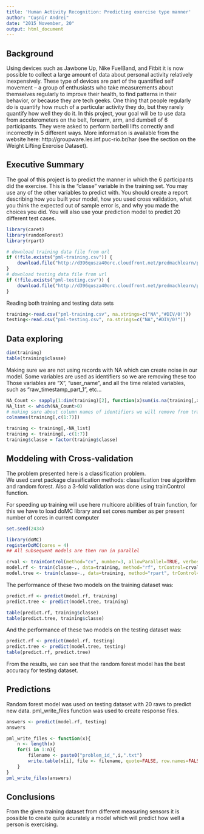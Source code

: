 ```yaml
---
title: 'Human Activity Recognition: Predicting exercise type manner'
author: "Cușnir Andrei"
date: "2015 November, 20"
output: html_document
---
```


## Background

Using devices such as Jawbone Up, Nike FuelBand, and Fitbit it is now possible to collect a large amount of data about personal activity relatively inexpensively. These type of devices are part of the quantified self movement – a group of enthusiasts who take measurements about themselves regularly to improve their health, to find patterns in their behavior, or because they are tech geeks. One thing that people regularly do is quantify how much of a particular activity they do, but they rarely quantify how well they do it. In this project, your goal will be to use data from accelerometers on the belt, forearm, arm, and dumbell of 6 participants. They were asked to perform barbell lifts correctly and incorrectly in 5 different ways. More information is available from the website here: http://groupware.les.inf.puc-rio.br/har (see the section on the Weight Lifting Exercise Dataset).  

## Executive Summary

The goal of this project is to predict the manner in which the 6 participants did the exercise. This is the "classe" variable in the training set. You may use any of the other variables to predict with. You should create a report describing how you built your model, how you used cross validation, what you think the expected out of sample error is, and why you made the choices you did. You will also use your prediction model to predict 20 different test cases.


```r
library(caret)
library(randomForest)
library(rpart)
```

```r

# download training data file from url
if (!file.exists("pml-training.csv")) {
    download.file("http://d396qusza40orc.cloudfront.net/predmachlearn/pml-training.csv", destfile = "pml-training.csv", method="curl")
}
# download testing data file from url
if (!file.exists("pml-testing.csv")) {
    download.file("http://d396qusza40orc.cloudfront.net/predmachlearn/pml-testing.csv", destfile = "pml-testing.csv", method="curl")
}
```

Reading both training and testing data sets  
```r

training<-read.csv("pml-training.csv", na.strings=c("NA","#DIV/0!"))
testing<-read.csv("pml-testing.csv", na.strings=c("NA","#DIV/0!"))
```

## Data exploring  

```r
dim(training)
table(training$classe)
```

Making sure we are not using records with NA which can create noise in our model.
Some variables are used as identifiers so we are removing these too
Those variables are "X", "user_name", and all the time related variables, such as "raw_timestamp_part_1", etc...   

```r
NA_Count <- sapply(1:dim(training)[2], function(x)sum(is.na(training[,x])))
NA_list <- which(NA_Count>0)
# making sure about column names of identifiers we will remove from training set
colnames(training[,c(1:7)])

training <- training[,-NA_list]
training <- training[,-c(1:7)]
training$classe = factor(training$classe)
```


## Moddeling with Cross-validation

The problem presented here is a classification problem.  
We used caret package classification methods: classification tree algorithm and random forest. 
Also a 3-fold validation was done using trainControl function.

For speeding up training will use here multicore abilities of train function, 
for this we have to load doMC library and set cores number as per present number of cores in current computer

```r
set.seed(2434)

library(doMC)
registerDoMC(cores = 4)
## All subsequent models are then run in parallel

crval <- trainControl(method="cv", number=3, allowParallel=TRUE, verboseIter=TRUE)
model.rf <- train(classe~., data=training, method="rf", trControl=crval, allowParallel = TRUE)
model.tree <- train(classe~., data=training, method="rpart", trControl=crval)
```

The performance of these two models on the training dataset was:  
```r
predict.rf <- predict(model.rf, training)
predict.tree <- predict(model.tree, training)

table(predict.rf, training$classe)
table(predict.tree, training$classe)
```
And the performance of these two models on the testing dataset was:  
```r
predict.rf <- predict(model.rf, testing)
predict.tree <- predict(model.tree, testing)
table(predict.rf, predict.tree)

```
From the results, we can see that the random forest model has the best accuracy for testing dataset.  

## Predictions
Random forest model was used on testing dataset with 20 raws to predict new data.
pml_write_files function was used to create response files.
```r
answers <- predict(model.rf, testing)
answers

pml_write_files <- function(x){
    n <- length(x)
    for(i in 1:n){
        filename <- paste0("problem_id_",i,".txt")
        write.table(x[i], file <- filename, quote=FALSE, row.names=FALSE, col.names=FALSE)
    }
}
pml_write_files(answers)

```
## Conclusions

From the given training dataset from different measuring sensors it is possible to create quite acurately a model 
which will predict how well a person is exercising.
